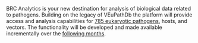 BRC Analytics is your new destination for analysis of biological
data related to pathogens. Building on the legacy of VEuPathDb
the platform will provide access and analysis capabilities for
[785 eukaryotic pathogens](/data/organisms), hosts, and vectors. The functionality will
be developed and made available incrementally over the [following months](/roadmap).
